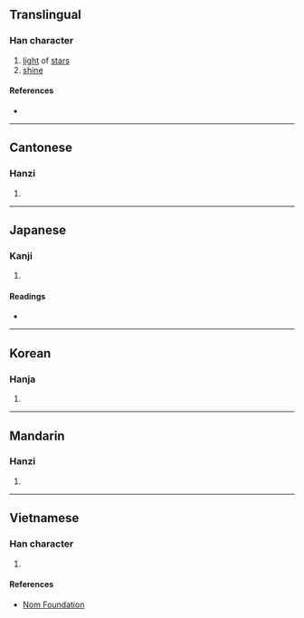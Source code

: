 {{also|晰}}
{{character info/new}}
==Translingual==

===Han character===
{{Han char|rn=72|rad=日|as=07|sn=11|four=52602|canj=QLA|ids=⿱折日}}

# [[light]] of [[star]]s
# [[shine]]

====References====
* {{Han ref|kx=0496.030|dkj=13953|dj=0862.080|hdz=21510.080|uh=6662|ud=26210|bh=D5AE|bd=54702}}

----

==Cantonese==

===Hanzi===
{{yue-hanzi|jyut=[[sik1]], [[zai3]]|y=sik1, jai3}}

# {{defn|lang=yue|sort=日07}}

----

==Japanese==

===Kanji===
{{ja-kanji|grade=|rs=日07}}

# {{defn|lang=ja|sort=日07}}

====Readings====
* {{ja-readings|on=[[せつ]] (setsu), [[せい]] (sei)|kun=[[あきらか]] (akiraka)}}

----

==Korean==

===Hanja===
{{ko-hanja|hangeul=[[절]], [[제]]|eumhun=|rv=jeol, je|mr=chŏl, che|y=cel, cey}}

# {{defn|lang=ko|sort=日07}}

----

==Mandarin==

===Hanzi===
{{cmn-hanzi|pin=[[zhé]] ([[zhe2]])|wg=che<sup>2</sup>}}

# {{defn|lang=cmn|sort=日07}}

----

==Vietnamese==

===Han character===
{{vi-readings|rs=日07|hanviet=triết}}

# {{defn|lang=vi|sort=日07}}

====References====
* [http://nomfoundation.org/common/nom_details.php?codepoint=6662 Nom Foundation]